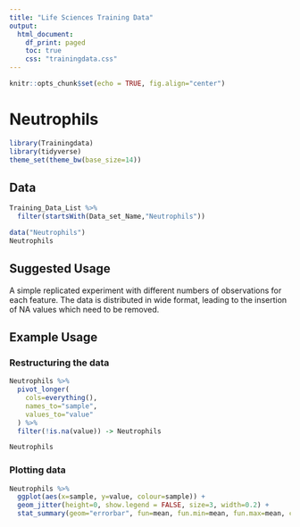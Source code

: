 ```yaml
---
title: "Life Sciences Training Data"
output:
  html_document:
    df_print: paged
    toc: true
    css: "trainingdata.css"
---
```


```r
knitr::opts_chunk$set(echo = TRUE, fig.align="center")
```


Neutrophils
===========

```r
library(Trainingdata)
library(tidyverse)
theme_set(theme_bw(base_size=14))
```

Data
----
```r
Training_Data_List %>%
  filter(startsWith(Data_set_Name,"Neutrophils"))
```

```r
data("Neutrophils")
Neutrophils
```

Suggested Usage
---------------
A simple replicated experiment with different numbers of observations for each feature.  The data is distributed in wide format, leading to the insertion of NA values which need to be removed.


Example Usage
-------------

### Restructuring the data

```r
Neutrophils %>%
  pivot_longer(
    cols=everything(),
    names_to="sample",
    values_to="value"
  ) %>%
  filter(!is.na(value)) -> Neutrophils

Neutrophils
```

### Plotting data

```r
Neutrophils %>%
  ggplot(aes(x=sample, y=value, colour=sample)) +
  geom_jitter(height=0, show.legend = FALSE, size=3, width=0.2) +
  stat_summary(geom="errorbar", fun=mean, fun.min=mean, fun.max=mean, colour="darkgrey", size=2)
```

